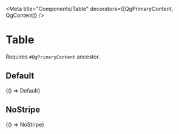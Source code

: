 


<Meta title="Components/Table" decorators={[QgPrimaryContent, QgContent]} />

# Table

Requires `#QgPrimaryContent` ancestor.

## Default

<Canvas withSource="open">
  <Story name="Default" parameters={getDecoratedParameters(Default)}>
    {() => Default}
  </Story>
</Canvas>

## NoStripe

<Canvas withSource="open">
  <Story name="NoStripe" parameters={getDecoratedParameters(NoStripe)}>
    {() => NoStripe}
  </Story>
</Canvas>
